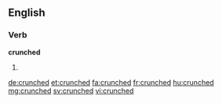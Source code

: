 ==English==

===Verb===
'''crunched'''
# {{en-past of|crunch}}

[[de:crunched]]
[[et:crunched]]
[[fa:crunched]]
[[fr:crunched]]
[[hu:crunched]]
[[mg:crunched]]
[[sv:crunched]]
[[vi:crunched]]
